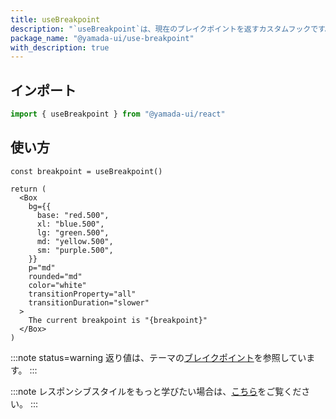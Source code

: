 ```yaml
---
title: useBreakpoint
description: "`useBreakpoint`は、現在のブレイクポイントを返すカスタムフックです。このフックは、ウィンドウのサイズの変更を監視し、適切な値を返します。"
package_name: "@yamada-ui/use-breakpoint"
with_description: true
---
```


## インポート

```ts
import { useBreakpoint } from "@yamada-ui/react"
```

## 使い方

```tsx functional=true
const breakpoint = useBreakpoint()

return (
  <Box
    bg={{
      base: "red.500",
      xl: "blue.500",
      lg: "green.500",
      md: "yellow.500",
      sm: "purple.500",
    }}
    p="md"
    rounded="md"
    color="white"
    transitionProperty="all"
    transitionDuration="slower"
  >
    The current breakpoint is "{breakpoint}"
  </Box>
)
```

:::note status=warning
返り値は、テーマの[ブレイクポイント](/styled-system/theming/default-theme#breakpoints)を参照しています。
:::

:::note
レスポンシブスタイルをもっと学びたい場合は、[こちら](/styled-system/responsive-styles)をご覧ください。
:::
